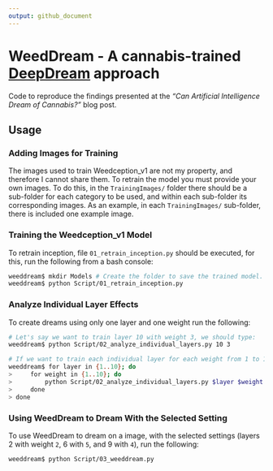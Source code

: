 ```yaml
---
output: github_document
---
```


# WeedDream - A cannabis-trained [DeepDream](https://en.wikipedia.org/wiki/DeepDream) approach

<!-- TODO: Add post link. -->
Code to reproduce the findings presented at the _"Can Artificial Intelligence Dream of Cannabis?"_ blog post.

## Usage

### Adding Images for Training

The images used to train Weedception_v1 are not my property, and therefore I cannot share them. To retrain the model you must provide your own images. To do this, in the `TrainingImages/` folder there should be a sub-folder for each category to be used, and within each sub-folder its corresponding images. As an example, in each `TrainingImages/` sub-folder, there is included one example image.

### Training the Weedception_v1 Model

To retrain inception, file `01_retrain_inception.py` should be executed, for this, run the following from a bash console:

```bash
weeddream$ mkdir Models # Create the folder to save the trained model.
weeddream$ python Script/01_retrain_inception.py 
```

### Analyze Individual Layer Effects

To create dreams using only one layer and one weight run the following:

```bash
# Let's say we want to train layer 10 with weight 3, we should type:
weeddream$ python Script/02_analyze_individual_layers.py 10 3

# If we want to train each individual layer for each weight from 1 to 10, we should type:
weeddream$ for layer in {1..10}; do
>     for weight in {1..10}; do
>         python Script/02_analyze_individual_layers.py $layer $weight
>     done
> done
```

### Using WeedDream to Dream With the Selected Setting

To use WeedDream to dream on a image, with the selected settings (layers 2 with weight `2`, 6 with `5`, and 9 with `4`), run the following:

```bash
weeddream$ python Script/03_weeddream.py
```
